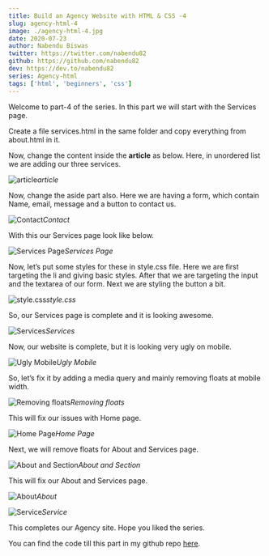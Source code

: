 ```yaml
---
title: Build an Agency Website with HTML & CSS -4
slug: agency-html-4
image: ./agency-html-4.jpg
date: 2020-07-23
author: Nabendu Biswas
twitter: https://twitter.com/nabendu82
github: https://github.com/nabendu82
dev: https://dev.to/nabendu82
series: Agency-html
tags: ['html', 'beginners', 'css']
---
```


Welcome to part-4 of the series. In this part we will start with the Services page.

Create a file services.html in the same folder and copy everything from about.html in it.

Now, change the content inside the **article** as below. Here, in unordered list we are adding our three services.

![article](https://ik.imagekit.io/thewebdev/Agency-HTML/4/1_jYF91PlzRt.png)*article*

Now, change the aside part also. Here we are having a form, which contain Name, email, message and a button to contact us.

![Contact](https://ik.imagekit.io/thewebdev/Agency-HTML/4/2_cllie8jSty.png)*Contact*

With this our Services page look like below.

![Services Page](https://ik.imagekit.io/thewebdev/Agency-HTML/4/3_KHeZP1ZfaJ.png)*Services Page*

Now, let’s put some styles for these in style.css file. Here we are first targeting the li and giving basic styles. After that we are targeting the input and the textarea of our form. Next we are styling the button a bit.

![style.css](https://ik.imagekit.io/thewebdev/Agency-HTML/4/4_y-4ME-DYX.png)*style.css*

So, our Services page is complete and it is looking awesome.

![Services](https://ik.imagekit.io/thewebdev/Agency-HTML/4/5_XRA_BWCsY-.png)*Services*

Now, our website is complete, but it is looking very ugly on mobile.

![Ugly Mobile](https://ik.imagekit.io/thewebdev/Agency-HTML/4/6_edLs813Cg.png)*Ugly Mobile*

So, let’s fix it by adding a media query and mainly removing floats at mobile width.

![Removing floats](https://ik.imagekit.io/thewebdev/Agency-HTML/4/7_UfJgcFkQnz.png)*Removing floats*

This will fix our issues with Home page.

![Home Page](https://ik.imagekit.io/thewebdev/Agency-HTML/4/8_gY5PEObNRD.png)*Home Page*

Next, we will remove floats for About and Services page.

![About and Section](https://ik.imagekit.io/thewebdev/Agency-HTML/4/9_KtMtrp3Gq6.png)*About and Section*

This will fix our About and Services page.

![About](https://ik.imagekit.io/thewebdev/Agency-HTML/4/10_XJra3GKcuX.png)*About*

![Service](https://ik.imagekit.io/thewebdev/Agency-HTML/4/11_Co99NatX8.png)*Service*

This completes our Agency site. Hope you liked the series.

You can find the code till this part in my github repo [here](https://github.com/nabendu82/Agency-Html).
